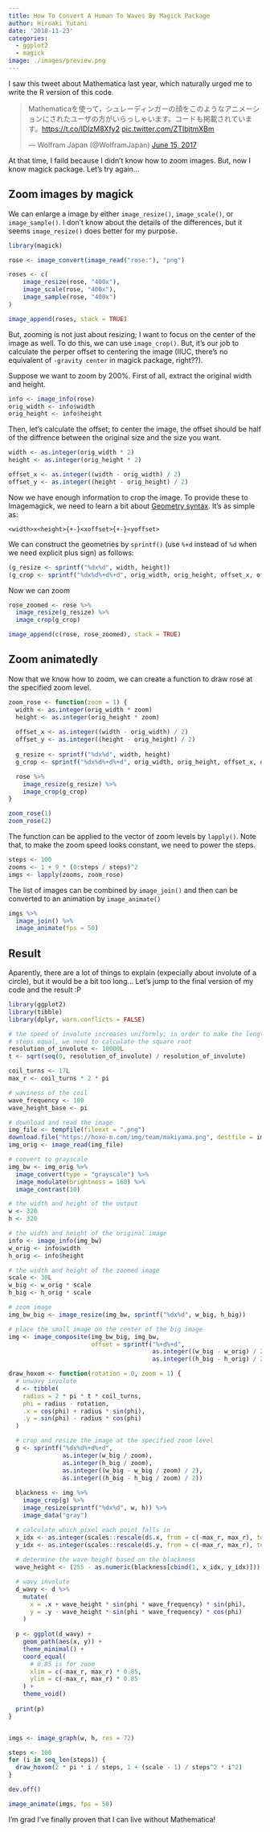 ```yaml
---
title: How To Convert A Human To Waves By Magick Package
author: Hiroaki Yutani
date: '2018-11-23'
categories:
  - ggplot2
  - magick
image: ./images/preview.png
---
```


I saw this tweet about Mathematica last year, which naturally urged me to write the R version of this code.

<blockquote class="twitter-tweet">

<p lang="ja" dir="ltr">

Mathematicaを使って，シュレーディンガーの顔をこのようなアニメーションにされたユーザの方がいらっしゃいます。コードも掲載されています。<a href="https://t.co/IDIzM8Xfy2">https://t.co/IDIzM8Xfy2</a> <a href="https://t.co/ZTIbjtmXBm">pic.twitter.com/ZTIbjtmXBm</a>

</p>

--- Wolfram Japan (@WolframJapan) <a href="https://twitter.com/WolframJapan/status/875407701676785664?ref_src=twsrc%5Etfw">June 15, 2017</a>

</blockquote>

```{=html}
<script async src="https://platform.twitter.com/widgets.js" charset="utf-8"></script>
```
At that time, I faild because I didn't know how to zoom images. But, now I know magick package. Let's try again...

## Zoom images by magick

We can enlarge a image by either `image_resize()`, `image_scale()`, or `image_sample()`. I don't know about the details of the differences, but it seems `image_resize()` does better for my purpose.

```r
library(magick)

rose <- image_convert(image_read("rose:"), "png")

roses <- c(
    image_resize(rose, "400x"),
    image_scale(rose, "400x"),
    image_sample(rose, "400x")
)

image_append(roses, stack = TRUE)
```

But, zooming is not just about resizing; I want to focus on the center of the image as well. To do this, we can use `image_crop()`. But, it's our job to calculate the perper offset to centering the image (IIUC, there's no equivalent of `-gravity center` in magick package, right??).

Suppose we want to zoom by 200%. First of all, extract the original width and height.

```r
info <- image_info(rose)
orig_width <- info$width
orig_height <- info$height
```

Then, let's calculate the offset; to center the image, the offset should be half of the diffrence between the original size and the size you want.

```r
width <- as.integer(orig_width * 2)
height <- as.integer(orig_height * 2)

offset_x <- as.integer((width - orig_width) / 2)
offset_y <- as.integer((height - orig_height) / 2)
```

Now we have enough information to crop the image. To provide these to Imagemagick, we need to learn a bit about [Geometry syntax](https://www.imagemagick.org/Magick++/Geometry.html). It's as simple as:

    <width>x<height>{+-}<xoffset>{+-}<yoffset>

We can construct the geometries by `sprintf()` (use `%+d` instead of `%d` when we need explicit plus sign) as follows:

```r
(g_resize <- sprintf("%dx%d", width, height))
(g_crop <- sprintf("%dx%d%+d%+d", orig_width, orig_height, offset_x, offset_y))
```

Now we can zoom

```r
rose_zoomed <- rose %>%
  image_resize(g_resize) %>% 
  image_crop(g_crop)

image_append(c(rose, rose_zoomed), stack = TRUE)
```

## Zoom animatedly

Now that we know how to zoom, we can create a function to draw rose at the specified zoom level.

```r
zoom_rose <- function(zoom = 1) {
  width <- as.integer(orig_width * zoom)
  height <- as.integer(orig_height * zoom)
  
  offset_x <- as.integer((width - orig_width) / 2)
  offset_y <- as.integer((height - orig_height) / 2)
  
  g_resize <- sprintf("%dx%d", width, height)
  g_crop <- sprintf("%dx%d%+d%+d", orig_width, orig_height, offset_x, offset_y)

  rose %>%
    image_resize(g_resize) %>% 
    image_crop(g_crop)
}

zoom_rose(1)
zoom_rose(2)
```

The function can be applied to the vector of zoom levels by `lapply()`. Note that, to make the zoom speed looks constant, we need to power the steps.

```r
steps <- 100
zooms <- 1 + 9 * (0:steps / steps)^2
imgs <- lapply(zooms, zoom_rose)
```

The list of images can be combined by `image_join()` and then can be converted to an animation by `image_animate()`

```r
imgs %>%
  image_join() %>%
  image_animate(fps = 50)
```

## Result

Aparently, there are a lot of things to explain (expecially about involute of a circle), but it would be a bit too long... Let's jump to the final version of my code and the result :P

```r
library(ggplot2)
library(tibble)
library(dplyr, warn.conflicts = FALSE)

# the speed of involute increases uniformly; in order to make the lengths between
# steps equal, we need to calculate the square root
resolution_of_involute <- 10000L
t <- sqrt(seq(0, resolution_of_involute) / resolution_of_involute)

coil_turns <- 17L
max_r <- coil_turns * 2 * pi

# waviness of the coil
wave_frequency <- 100
wave_height_base <- pi

# download and read the image
img_file <- tempfile(fileext = ".png")
download.file("https://hoxo-m.com/img/team/makiyama.png", destfile = img_file, mode = "wb")
img_orig <- image_read(img_file)

# convert to grayscale
img_bw <- img_orig %>% 
  image_convert(type = "grayscale") %>%
  image_modulate(brightness = 160) %>% 
  image_contrast(10)

# the width and height of the output
w <- 320
h <- 320

# the width and height of the original image
info <- image_info(img_bw)
w_orig <- info$width
h_orig <- info$height

# the width and height of the zoomed image
scale <- 30L
w_big <- w_orig * scale
h_big <- h_orig * scale

# zoom image
img_bw_big <- image_resize(img_bw, sprintf("%dx%d", w_big, h_big))

# place the small image on the center of the big image
img <- image_composite(img_bw_big, img_bw,
                       offset = sprintf("%+d%+d",
                                        as.integer((w_big - w_orig) / 2),
                                        as.integer((h_big - h_orig) / 2)))

draw_hoxom <- function(rotation = 0, zoom = 1) {
  # unwavy involute
  d <- tibble(
    radius = 2 * pi * t * coil_turns,
    phi = radius - rotation,
    .x = cos(phi) + radius * sin(phi),
    .y = sin(phi) - radius * cos(phi)
  )

  # crop and resize the image at the specified zoom level
  g <- sprintf("%dx%d%+d%+d",
               as.integer(w_big / zoom),
               as.integer(h_big / zoom),
               as.integer((w_big - w_big / zoom) / 2),
               as.integer((h_big - h_big / zoom) / 2))
  
  blackness <- img %>%
    image_crop(g) %>%
    image_resize(sprintf("%dx%d", w, h)) %>%
    image_data("gray")

  # calculate which pixel each point falls in
  x_idx <- as.integer(scales::rescale(d$.x, from = c(-max_r, max_r), to = c(1L, dim(blackness)[2])))
  y_idx <- as.integer(scales::rescale(d$.y, from = c(-max_r, max_r), to = c(dim(blackness)[3], 1L)))
  
  # determine the wave height based on the blackness
  wave_height <- (255 - as.numeric(blackness[cbind(1, x_idx, y_idx)])) / 256 * wave_height_base

  # wavy involute  
  d_wavy <- d %>% 
    mutate(
      x = .x + wave_height * sin(phi * wave_frequency) * sin(phi),
      y = .y - wave_height * sin(phi * wave_frequency) * cos(phi)
    )
  
  p <- ggplot(d_wavy) +
    geom_path(aes(x, y)) +
    theme_minimal() +
    coord_equal(
      # 0.85 is for zoom
      xlim = c(-max_r, max_r) * 0.85,
      ylim = c(-max_r, max_r) * 0.85
    ) +
    theme_void()
  
  print(p)
}


imgs <- image_graph(w, h, res = 72)

steps <- 100
for (i in seq_len(steps)) {
  draw_hoxom(2 * pi * i / steps, 1 + (scale - 1) / steps^2 * i^2)
}

dev.off()

image_animate(imgs, fps = 50)
```

I'm grad I've finally proven that I can live without Mathematica!
